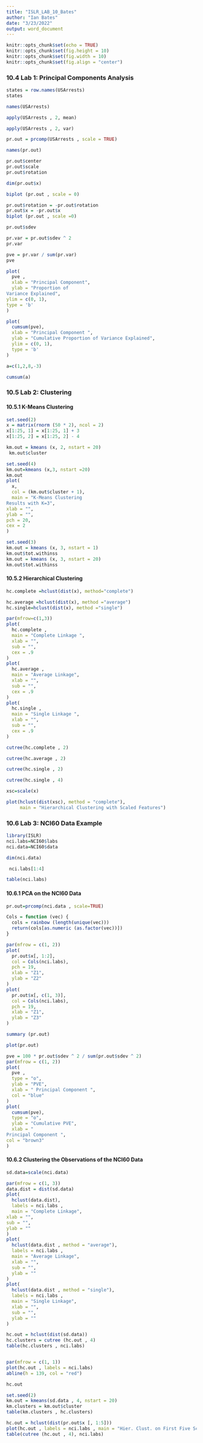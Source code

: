 ```yaml
---
title: "ISLR_LAB_10_Bates"
author: "Ian Bates"
date: "3/23/2022"
output: word_document
---
```


```r
knitr::opts_chunk$set(echo = TRUE) 
knitr::opts_chunk$set(fig.height = 10) 
knitr::opts_chunk$set(fig.width = 10) 
knitr::opts_chunk$set(fig.align = "center") 

```


### 10.4 Lab 1: Principal Components Analysis


```r
states = row.names(USArrests)
states
```
```r
names(USArrests)
```

```r
apply(USArrests , 2, mean)
```

```r
apply(USArrests , 2, var)

```

```r
pr.out = prcomp(USArrests , scale = TRUE)
```

```r
names(pr.out)
```


```r
pr.out$center
pr.out$scale
pr.out$rotation
```

```r
dim(pr.out$x)
```

```r
biplot (pr.out , scale = 0)
```

```r
pr.out$rotation = -pr.out$rotation
pr.out$x = -pr.out$x
biplot (pr.out , scale =0)
```

```r
pr.out$sdev
```

```r
pr.var = pr.out$sdev ^ 2
pr.var

```

```r
pve = pr.var / sum(pr.var)
pve
```

```r
plot(
  pve ,
  xlab = "Principal Component",
  ylab = "Proportion of
Variance Explained",
ylim = c(0, 1),
type = 'b'
)

plot(
  cumsum(pve),
  xlab = "Principal Component ",
  ylab = "Cumulative Proportion of Variance Explained",
  ylim = c(0, 1),
  type = 'b'
)


```


```r

a=c(1,2,8,-3)

cumsum(a)

```

### 10.5 Lab 2: Clustering
#### 10.5.1 K-Means Clustering


```r
set.seed(2)
x = matrix(rnorm (50 * 2), ncol = 2)
x[1:25, 1] = x[1:25, 1] + 3
x[1:25, 2] = x[1:25, 2] - 4

```

```r

km.out = kmeans (x, 2, nstart = 20)
 km.out$cluster
```



```r
set.seed(4)
km.out=kmeans (x,3, nstart =20)
km.out
plot(
  x,
  col = (km.out$cluster + 1),
  main = "K-Means Clustering
Results with K=3",
xlab = "",
ylab = "",
pch = 20,
cex = 2
)
```


```r
set.seed(3)
km.out = kmeans (x, 3, nstart = 1)
km.out$tot.withinss
km.out = kmeans (x, 3, nstart = 20)
km.out$tot.withinss

```


#### 10.5.2 Hierarchical Clustering


```r
hc.complete =hclust(dist(x), method="complete")
```

```r
hc.average =hclust(dist(x), method ="average")
hc.single=hclust(dist(x), method ="single")
```


```r
par(mfrow=c(1,3))
plot(
  hc.complete ,
  main = "Complete Linkage ",
  xlab = "",
  sub = "",
  cex = .9
)
plot(
  hc.average ,
  main = "Average Linkage",
  xlab = "",
  sub = "",
  cex = .9
)
plot(
  hc.single ,
  main = "Single Linkage ",
  xlab = "",
  sub = "",
  cex = .9
)

```


```r
cutree(hc.complete , 2)

cutree(hc.average , 2)

cutree(hc.single , 2)

cutree(hc.single , 4)

```



```r
xsc=scale(x)

plot(hclust(dist(xsc), method = "complete"),
     main = "Hierarchical Clustering with Scaled Features")


```


### 10.6 Lab 3: NCI60 Data Example


```r
library(ISLR)
nci.labs=NCI60$labs
nci.data=NCI60$data

```


```r
dim(nci.data)
```

```r
 nci.labs[1:4]

table(nci.labs)
```

#### 10.6.1 PCA on the NCI60 Data


```r
pr.out=prcomp(nci.data , scale=TRUE)


```

```r
Cols = function (vec) {
  cols = rainbow (length(unique(vec)))
  return(cols[as.numeric (as.factor(vec))])
}


```


```r
par(mfrow = c(1, 2))
plot(
  pr.out$x[, 1:2],
  col = Cols(nci.labs),
  pch = 19,
  xlab = "Z1",
  ylab = "Z2"
)
plot(
  pr.out$x[, c(1, 3)],
  col = Cols(nci.labs),
  pch = 19,
  xlab = "Z1",
  ylab = "Z3"
)


```


```r
summary (pr.out)

plot(pr.out)
```



```r
pve = 100 * pr.out$sdev ^ 2 / sum(pr.out$sdev ^ 2)
par(mfrow = c(1, 2))
plot(
  pve ,
  type = "o",
  ylab = "PVE",
  xlab = " Principal Component ",
  col = "blue"
)
plot(
  cumsum(pve),
  type = "o",
  ylab = "Cumulative PVE",
  xlab = "
Principal Component ",
col = "brown3"
)

```

#### 10.6.2 Clustering the Observations of the NCI60 Data


```r
sd.data=scale(nci.data)
```


```r
par(mfrow = c(1, 3))
data.dist = dist(sd.data)
plot(
  hclust(data.dist),
  labels = nci.labs ,
  main = "Complete Linkage",
xlab = "",
sub = "",
ylab = ""
)
plot(
  hclust(data.dist , method = "average"),
  labels = nci.labs ,
  main = "Average Linkage",
  xlab = "",
  sub = "",
  ylab = ""
)
plot(
  hclust(data.dist , method = "single"),
  labels = nci.labs ,
  main = "Single Linkage",
  xlab = "",
  sub = "",
  ylab = ""
)

```



```r
hc.out = hclust(dist(sd.data))
hc.clusters = cutree (hc.out , 4)
table(hc.clusters , nci.labs)



```



```r
par(mfrow = c(1, 1))
plot(hc.out , labels = nci.labs)
abline(h = 139, col = "red")


```



```r

hc.out

```





```r
set.seed(2)
km.out = kmeans(sd.data , 4, nstart = 20)
km.clusters = km.out$cluster
table(km.clusters , hc.clusters)

```



```r
hc.out = hclust(dist(pr.out$x [, 1:5]))
plot(hc.out , labels = nci.labs , main = "Hier. Clust. on First Five Score Vectors ")
table(cutree (hc.out , 4), nci.labs)


```























